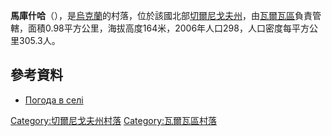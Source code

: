 {{coord|50|30|3|N|33|0|33|E|scale:100000|display=title}}

'''馬庫什哈'''（{{lang-uk|Макушиха}}），是[[烏克蘭|烏克蘭]]的村落，位於該國北部[[切爾尼戈夫州|切爾尼戈夫州]]，由[[瓦爾瓦區|瓦爾瓦區]]負責管轄，面積0.98平方公里，海拔高度164米，2006年人口298，人口密度每平方公里305.3人。

==參考資料==
*[http://weather.in.ua/ua/chernigovskaja/14452 Погода в селі ]

[[Category:切爾尼戈夫州村落|Category:切爾尼戈夫州村落]]
[[Category:瓦爾瓦區村落|Category:瓦爾瓦區村落]]


{{Chernihiv-geo-stub}}